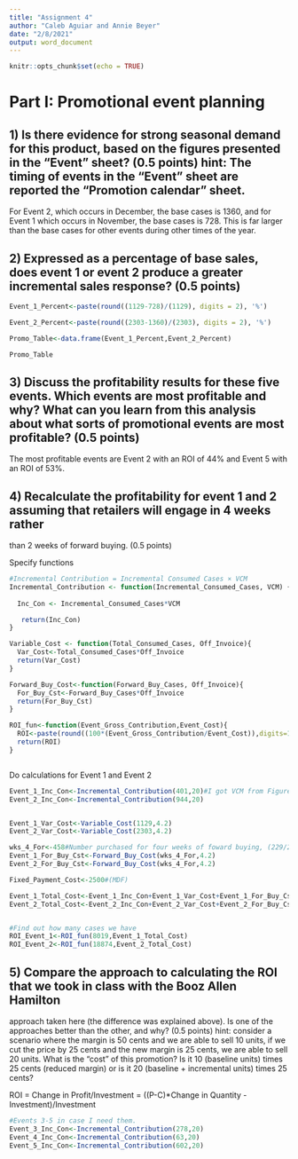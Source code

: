 ```yaml
---
title: "Assignment 4"
author: "Caleb Aguiar and Annie Beyer"
date: "2/8/2021"
output: word_document
---
```


```r
knitr::opts_chunk$set(echo = TRUE)
```

# Part I: Promotional event planning

## 1) Is there evidence for strong seasonal demand for this product, based on the figures presented in the “Event” sheet? (0.5 points) hint: The timing of events in the “Event” sheet are reported the “Promotion calendar” sheet.

For Event 2, which occurs in December, the base cases is 1360, and for Event 1 which occurs in November, the base cases is 728. This is far larger than the base cases for other events during other times of the year.

## 2) Expressed as a percentage of base sales, does event 1 or event 2 produce a greater incremental sales response? (0.5 points)

```r
Event_1_Percent<-paste(round((1129-728)/(1129), digits = 2), '%')

Event_2_Percent<-paste(round((2303-1360)/(2303), digits = 2), '%')

Promo_Table<-data.frame(Event_1_Percent,Event_2_Percent)

Promo_Table
```

## 3) Discuss the profitability results for these five events. Which events are most profitable and why? What can you learn from this analysis about what sorts of promotional events are most profitable? (0.5 points)


The most profitable events are Event 2 with an ROI of 44% and Event 5 with an ROI of 53%. 


## 4) Recalculate the profitability for event 1 and 2 assuming that retailers will engage in 4 weeks rather
than 2 weeks of forward buying. (0.5 points)

Specify functions

```r
#Incremental Contribution = Incremental Consumed Cases × VCM
Incremental_Contribution <- function(Incremental_Consumed_Cases, VCM) {
     
  Inc_Con <- Incremental_Consumed_Cases*VCM

   return(Inc_Con)
}

Variable_Cost <- function(Total_Consumed_Cases, Off_Invoice){
  Var_Cost<-Total_Consumed_Cases*Off_Invoice
  return(Var_Cost)
}

Forward_Buy_Cost<-function(Forward_Buy_Cases, Off_Invoice){
  For_Buy_Cst<-Forward_Buy_Cases*Off_Invoice
  return(For_Buy_Cst)
}

ROI_fun<-function(Event_Gross_Contribution,Event_Cost){
  ROI<-paste(round((100*(Event_Gross_Contribution/Event_Cost)),digits=1),"%")
  return(ROI)
}



```

Do calculations for Event 1 and Event 2

```r



Event_1_Inc_Con<-Incremental_Contribution(401,20)#I got VCM from Figure 1: Brand Summary 
Event_2_Inc_Con<-Incremental_Contribution(944,20)


Event_1_Var_Cost<-Variable_Cost(1129,4.2)
Event_2_Var_Cost<-Variable_Cost(2303,4.2)

wks_4_For<-458#Number purchased for four weeks of foward buying, (229/2)*4
Event_1_For_Buy_Cst<-Forward_Buy_Cost(wks_4_For,4.2)
Event_2_For_Buy_Cst<-Forward_Buy_Cost(wks_4_For,4.2)

Fixed_Payment_Cost<-2500#(MDF)

Event_1_Total_Cost<-Event_1_Inc_Con+Event_1_Var_Cost+Event_1_For_Buy_Cst+Fixed_Payment_Cost
Event_2_Total_Cost<-Event_2_Inc_Con+Event_2_Var_Cost+Event_2_For_Buy_Cst+Fixed_Payment_Cost


#Find out how many cases we have
ROI_Event_1<-ROI_fun(8019,Event_1_Total_Cost)
ROI_Event_2<-ROI_fun(18874,Event_2_Total_Cost)


```




## 5) Compare the approach to calculating the ROI that we took in class with the Booz Allen Hamilton
approach taken here (the difference was explained above). Is one of the approaches better than the
other, and why? (0.5 points) hint: consider a scenario where the margin is 50 cents and we are able to
sell 10 units, if we cut the price by 25 cents and the new margin is 25 cents, we are able to sell 20 units.
What is the “cost” of this promotion? Is it 10 (baseline units) times 25 cents (reduced margin) or is it
20 (baseline + incremental units) times 25 cents?




ROI = Change in Profit/Investment = ((P-C)*Change in Quantity - Investment)/Investment


```r
#Events 3-5 in case I need them.
Event_3_Inc_Con<-Incremental_Contribution(278,20)
Event_4_Inc_Con<-Incremental_Contribution(63,20)
Event_5_Inc_Con<-Incremental_Contribution(602,20)
```


